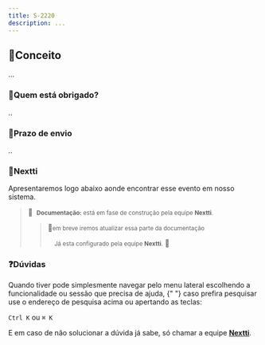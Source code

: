 ```yaml
---
title: S-2220
description: ...
---
```


## 📌Conceito

...

### 🔹Quem está obrigado?

..

### 🔹Prazo de envio

..

### 🔹Nextti

Apresentaremos logo abaixo aonde encontrar esse evento em nosso sistema.

>📑&nbsp;&nbsp;<small>**Documentação:** está em fase de construção pela equipe **Nextti**.</small>
>>🚧<small>em breve iremos atualizar essa parte da documentação</small>
>>
>><small>&nbsp;&nbsp;&nbsp;&nbsp;Já esta configurado pela equipe **Nextti**.</small> 🫡 

### ❓Dúvidas

Quando tiver pode simplesmente navegar pelo menu lateral escolhendo a funcionalidade ou sessão que precisa de ajuda, {" "}
caso prefira pesquisar use o endereço de pesquisa acima ou apertando as teclas:

`Ctrl K` ou `⌘ K`

E em caso de não solucionar a dúvida já sabe, só chamar a equipe **[Nextti](/docs/contato)**.